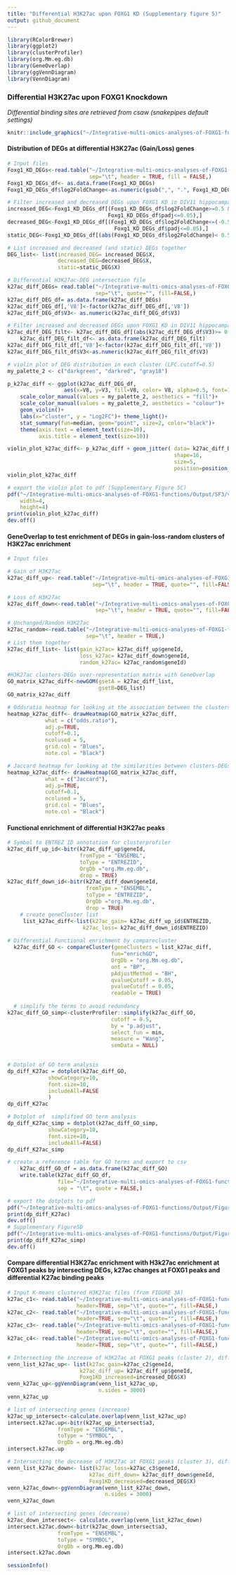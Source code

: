 ```yaml
---
title: "Differential H3K27ac upon FOXG1 KD (Supplementary figure 5)"
output: github_document
---
```

```r
library(RColorBrewer)
library(ggplot2)
library(clusterProfiler)
library(org.Mm.eg.db)
library(GeneOverlap)
library(ggVennDiagram)
library(VennDiagram)
```
### Differential H3K27ac upon FOXG1 Knockdown
*Differential binding sites are retrieved from csaw (snakepipes default settings)*
```r
knitr::include_graphics("~/Integrative-multi-omics-analyses-of-FOXG1-functions/Input Files/FOXG1_K27ac_over diff K27ac_heatmap.png")
```
#### Distribution of DEGs at differential H3K27ac (Gain/Loss) genes 
```r
# Input files
Foxg1_KD_DEGs<-read.table("~/Integrative-multi-omics-analyses-of-FOXG1-functions/Input Files/Figure 1/DE_genes_shrinked_apeglm_DIV11.tabular",
                          sep="\t", header = TRUE, fill = FALSE,)
Foxg1_KD_DEGs_df<- as.data.frame(Foxg1_KD_DEGs)
Foxg1_KD_DEGs_df$log2FoldChange<-as.numeric(gsub(",", ".", Foxg1_KD_DEGs_df$log2FoldChange))

# Filter increased and decreased DEGs upon FOXG1 KD in DIV11 hippocampal neurons
increased_DEG<-Foxg1_KD_DEGs_df[(Foxg1_KD_DEGs_df$log2FoldChange>=0.5 &
                                Foxg1_KD_DEGs_df$padj<=0.05),]
decreased_DEG<-Foxg1_KD_DEGs_df[(Foxg1_KD_DEGs_df$log2FoldChange<=(-0.5) &
                                  Foxg1_KD_DEGs_df$padj<=0.05),]
static_DEG<-Foxg1_KD_DEGs_df[(abs(Foxg1_KD_DEGs_df$log2FoldChange)< 0.5) & (Foxg1_KD_DEGs_df$padj>0.05),]

# List increased and decreased (and static) DEGs together
DEG_list<- list(increased_DEG= increased_DEG$X,
                decreased_DEG=decreased_DEG$X,
                static=static_DEG$X)

# Differential H3K27ac-DEG intersection file
k27ac_diff_DEGs= read.table("~/Integrative-multi-omics-analyses-of-FOXG1-functions/Input Files/SF3/Galaxy733-[diff_k27ac_DEG_intersection_long_file].tabular", 
                            sep="\t", quote="", fill=FALSE,)
k27ac_diff_DEG_df= as.data.frame(k27ac_diff_DEGs)
k27ac_diff_DEG_df[,'V8']<-factor(k27ac_diff_DEG_df[,'V8'])
k27ac_diff_DEG_df$V3<- as.numeric(k27ac_diff_DEG_df$V3)

# Filter increased and decreased DEGs upon FOXG1 KD in DIV11 hippocampal neurons
k27ac_diff_DEG_filt<- k27ac_diff_DEG_df[(abs(k27ac_diff_DEG_df$V3)>= 0.5 & (k27ac_diff_DEG_df$V6<= 0.01)),] 
    k27ac_diff_DEG_filt_df<- as.data.frame(k27ac_diff_DEG_filt)
k27ac_diff_DEG_filt_df[,'V8']<-factor(k27ac_diff_DEG_filt_df[,'V8'])
k27ac_diff_DEG_filt_df$V3<-as.numeric(k27ac_diff_DEG_filt_df$V3)

# violin plot of DEG distribution in each cluster (LFC.cutoff=0.5)
my_palette_2 <- c("darkgreen", "darkred", "gray18")

p_k27ac_diff <- ggplot(k27ac_diff_DEG_df, 
                  aes(x=V8, y=V3, fill=V8, color= V8, alpha=0.5, font=10))+ 
    scale_color_manual(values = my_palette_2, aesthetics = "fill")+
    scale_color_manual(values = my_palette_2, aesthetics = "colour")+
    geom_violin()+ 
    labs(x="cluster", y = "Log2FC")+ theme_light()+
    stat_summary(fun=median, geom="point", size=2, color="black")+
    theme(axis.text = element_text(size=10),
          axis.title = element_text(size=10))

violin_plot_k27ac_diff<- p_k27ac_diff + geom_jitter( data= k27ac_diff_DEG_filt_df, 
                                                     shape=16, 
                                                     size=5,
                                                     position=position_jitter(width=0.2, height= 0.1))
violin_plot_k27ac_diff

# export the violin plot to pdf (Supplementary Figure 5C)
pdf("~/Integrative-multi-omics-analyses-of-FOXG1-functions/Output/SF3/violin plot_diff_k27ac_DEGs_2006.pdf", 
    width=4, 
    height=4)
print(violin_plot_k27ac_diff)
dev.off()
```
#### GeneOverlap to test enrichment of DEGs in gain-loss-random clusters of H3K27ac enrichment
```r
# Input files

# Gain of H3K27ac 
k27ac_diff_up<- read.table("~/Integrative-multi-omics-analyses-of-FOXG1-functions/Input Files/SF3/Galaxy64-[up_K27ac__Annotated_Peaks].tabular", 
                           sep="\t", header = TRUE, quote="", fill=FALSE,)

# Loss of H3K27ac
k27ac_diff_down<-read.table("~/Integrative-multi-omics-analyses-of-FOXG1-functions/Input Files/SF3/Galaxy66-[down_K27ac__Annotated_Peaks].tabular", 
                            sep="\t", header = TRUE, quote="", fill=FALSE,)

# Unchanged/Random H3K27ac
k27ac_random<-read.table("~/Integrative-multi-omics-analyses-of-FOXG1-functions/Input Files/SF3/random_k27ac_Annotated_Peaks.tabular", 
                         sep="\t", header = TRUE,)
# List them together
k27ac_diff_list<- list(gain_k27ac= k27ac_diff_up$geneId,
                       loss_k27ac= k27ac_diff_down$geneId,
                       random_k27ac= k27ac_random$geneId)

#H3K27ac clusters-DEGs over-representation matrix with GeneOverlap
GO_matrix_k27ac_diff<-newGOM(gsetA = k27ac_diff_list, 
                             gsetB=DEG_list)
GO_matrix_k27ac_diff

# Oddsratio heatmap for looking at the association between the clusters-DEGs
heatmap_k27ac_diff<- drawHeatmap(GO_matrix_k27ac_diff, 
            what = c("odds.ratio"), 
            adj.p=TRUE, 
            cutoff=0.1, 
            ncolused = 5,
            grid.col = "Blues",
            note.col = "Black")

# Jaccard heatmap for looking at the similarities between clusters-DEGs
heatmap_k27ac_diff<- drawHeatmap(GO_matrix_k27ac_diff, 
            what = c("Jaccard"), 
            adj.p=TRUE, 
            cutoff=0.1, 
            ncolused = 5,
            grid.col = "Blues",
            note.col = "Black")
```
#### Functional enrichment of differential H3K27ac peaks
```r
# Symbol to ENTREZ ID annotation for clusterprofiler
k27ac_diff_up_id<-bitr(k27ac_diff_up$geneId,
                       fromType = "ENSEMBL",
                       toType = "ENTREZID", 
                       OrgDb ="org.Mm.eg.db", 
                       drop = TRUE)
k27ac_diff_down_id<-bitr(k27ac_diff_down$geneId,
                         fromType = "ENSEMBL", 
                         toType = "ENTREZID", 
                         OrgDb ="org.Mm.eg.db",
                         drop = TRUE)
    # create geneCluster list
     list_k27ac_diff<-list(k27ac_gain= k27ac_diff_up_id$ENTREZID, 
                        k27ac_loss= k27ac_diff_down_id$ENTREZID)
     
# Differential Functional enrichment by comparecluster
  k27ac_diff_GO <- compareCluster(geneClusters = list_k27ac_diff,
                                 fun="enrichGO",
                                 OrgDb = "org.Mm.eg.db",
                                 ont = "BP",
                                 pAdjustMethod = "BH",
                                 qvalueCutoff = 0.05,
                                 pvalueCutoff = 0.05,
                                 readable = TRUE)
  
  # simplify the terms to avoid redundancy
k27ac_diff_GO_simp<-clusterProfiler::simplify(k27ac_diff_GO,
                                 cutoff = 0.5,
                                 by = "p.adjust",
                                 select_fun = min,
                                 measure = "Wang",
                                 semData = NULL)

    
# Dotplot of GO term analysis
dp_diff_K27ac = dotplot(k27ac_diff_GO,
             showCategory=10,
             font.size=10,
             includeAll=FALSE
             )
dp_diff_K27ac

# Dotplot of  simplified GO term analysis
dp_diff_K27ac_simp = dotplot(k27ac_diff_GO_simp,
             showCategory=10,
             font.size=10,
             includeAll=FALSE)
dp_diff_K27ac_simp

# create a reference table for GO terms and export to csv
    k27ac_diff_GO_df = as.data.frame(k27ac_diff_GO)
    write.table(k27ac_diff_GO_df, 
                file="~/Integrative-multi-omics-analyses-of-FOXG1-functions/Output/Figure 3/H3K27ac_diff_csaw_GOterms.txt",
                sep = "\t", quote = FALSE,)

# export the dotplots to pdf
pdf("~/Integrative-multi-omics-analyses-of-FOXG1-functions/Output/Figure 3/H3K27ac_diff_csaw_GOterms_dotplot_051022.pdf", width=5, height=6)
print(dp_diff_K27ac)
dev.off()
# Supplementary Figure5D
pdf("~/Integrative-multi-omics-analyses-of-FOXG1-functions/Output/Figure 3/k27ac_diff_csaw_GOterms_dotplot_simp_051022.pdf", width=5.5, height=5.8)
print(dp_diff_K27ac_simp)
dev.off()
```
#### Compare differential H3K27ac enrichment with H3k27ac enrichment at FOXG1 peaks by intersecting DEGs, k27ac changes at FOXG1 peaks and differential K27ac binding peaks
```r
# Input K-means clustered H3K27ac files (from FIGURE 3A)
k27ac_c1<- read.table("~/Integrative-multi-omics-analyses-of-FOXG1-functions/Input Files/Figure 3/H3K27ac/Galaxy133-[K27ac_FOXG1_filtered_peaks_Cluster1].tabular",
                      header=TRUE, sep="\t", quote="", fill=FALSE,)
k27ac_c2<- read.table("~/Integrative-multi-omics-analyses-of-FOXG1-functions/Input Files/Figure 3/H3K27ac/Galaxy136-[K27ac_FOXG1_filtered_peaks_Cluster2].tabular", 
                      header=TRUE, sep="\t", quote="", fill=FALSE,)
k27ac_c3<- read.table("~/Integrative-multi-omics-analyses-of-FOXG1-functions/Input Files/Figure 3/H3K27ac/Galaxy139-[K27ac_FOXG1_filtered_peaks_Cluster3].tabular",
                      header=TRUE, sep="\t", quote="", fill=FALSE,)
k27ac_c4<- read.table("~/Integrative-multi-omics-analyses-of-FOXG1-functions/Input Files/Figure 3/H3K27ac/Galaxy142-[K27ac_FOXG1_filtered_peaks_Cluster4].tabular", 
                      header=TRUE, sep="\t", quote="", fill=FALSE,)

# Intersecting the increase of H3K27ac at FOXG1 peaks (cluster 2), differential gain of H3K27ac, and increased gene expression
venn_list_k27ac_up<- list(k27ac_gain=k27ac_c2$geneId,
                       k27ac_diff_up= k27ac_diff_up$geneId,
                       Foxg1KD_increased=increased_DEG$X)
venn_k27ac_up<-ggVennDiagram(venn_list_k27ac_up, 
                             n.sides = 3000)  
venn_k27ac_up

# list of intersecting genes (increase)
k27ac_up_intersect<-calculate.overlap(venn_list_k27ac_up)
intersect.k27ac.up<-bitr(k27ac_up_intersect$a3, 
                fromType = "ENSEMBL", 
                toType = "SYMBOL",
                OrgDb = org.Mm.eg.db)
intersect.k27ac.up

# Intersecting the decrease of H3K27ac at FOXG1 peaks (cluster 3), differential loss of H3K27ac, and decreased gene expression
venn_list_k27ac_down<- list(k27ac_loss=k27ac_c3$geneId,
                          k27ac_diff_down= k27ac_diff_down$geneId,
                          Foxg1KD_decreased=decreased_DEG$X)
venn_k27ac_down<-ggVennDiagram(venn_list_k27ac_down, 
                               n.sides = 3000)  
venn_k27ac_down

# list of intersecting genes (decrease)
k27ac_down_intersect<- calculate.overlap(venn_list_k27ac_down)
intersect.k27ac.down<-bitr(k27ac_down_intersect$a3, 
                fromType = "ENSEMBL", 
                toType = "SYMBOL", 
                OrgDb = org.Mm.eg.db)
intersect.k27ac.down
```

```r
sessionInfo()
```